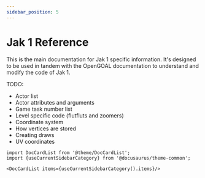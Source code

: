 ```yaml
---
sidebar_position: 5
---
```


# Jak 1 Reference

This is the main documentation for Jak 1 specific information. It's designed to be used in tandem with the OpenGOAL documentation to understand and modify the code of Jak 1.

TODO:
- Actor list
- Actor attributes and arguments
- Game task number list
- Level specific code (flutfluts and zoomers)
- Coordinate system
- How vertices are stored
- Creating draws
- UV coordinates

```mdx-code-block
import DocCardList from '@theme/DocCardList';
import {useCurrentSidebarCategory} from '@docusaurus/theme-common';

<DocCardList items={useCurrentSidebarCategory().items}/>
```
